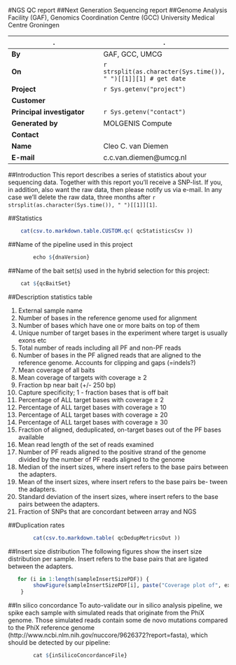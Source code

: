 
#NGS QC report
##Next Generation Sequencing report
##Genome Analysis Facility (GAF), Genomics Coordination Centre (GCC) University Medical Centre Groningen


.|.
---|---
**By** | GAF, GCC, UMCG
**On** | `r strsplit(as.character(Sys.time()), " ")[[1]][1] # get date`
**Project** | `r Sys.getenv("project")`
**Customer**|
**Principal investigator**| `r Sys.getenv("contact")`
**Generated by** | MOLGENIS Compute
**Contact**|
**Name**|Cleo C. van Diemen
**E-mail**|c.c.van.diemen@umcg.nl


##Introduction
This report describes a series of statistics about your sequencing data. Together with this report you’ll receive a SNP-list. 
If you, in addition, also want the raw data, then please notify us via e-mail. In any case we’ll delete the raw data, three months 
after `r strsplit(as.character(Sys.time()), " ")[[1]][1]`.


##Statistics
```r
	cat(csv.to.markdown.table.CUSTOM.qc( qcStatisticsCsv ))
```

##Name of the pipeline used in this project
```r
        echo ${dnaVersion}
```


##Name of the bait set(s) used in the hybrid selection for this project:
```r
	cat ${qcBaitSet}
```


##Description statistics table

1.	External sample name
2.	Number of bases in the reference genome used for alignment 
3.	Number of bases which have one or more baits on top of them 
4.	Unique number of target bases in the experiment where target is usually exons etc
5.	Total number of reads including all PF and non-PF reads
6.	Number of bases in the PF aligned reads that are aligned to the reference genome. Accounts for clipping and gaps (=indels?) 
7.	Mean coverage of all baits
8.	Mean coverage of targets with coverage ≥ 2
9.	Fraction bp near bait (+/- 250 bp)
10.	Capture specificity; 1 - fraction bases that is off bait
11.	Percentage of ALL target bases with coverage ≥ 2
12.	Percentage of ALL target bases with coverage ≥ 10
13.	Percentage of ALL target bases with coverage ≥ 20
14.	Percentage of ALL target bases with coverage ≥ 30
15.	Fraction of aligned, deduplicated, on-target bases out of the PF bases available
16.	Mean read length of the set of reads examined
17.	Number of PF reads aligned to the positive strand of the genome divided by the number of PF reads aligned to the genome
18.	Median of the insert sizes, where insert refers to the base pairs between the adapters.
19.	Mean of the insert sizes, where insert refers to the base pairs be- tween the adapters.
20.	Standard deviation of the insert sizes, where insert refers to the base pairs between the adapters.
21.	Fraction of SNPs that are concordant between array and NGS


##Duplication rates
```r
        cat(csv.to.markdown.table( qcDedupMetricsOut ))
```

##Insert size distribution
The following figures show the insert size distribution per sample. Insert refers to the base pairs that are ligated between the adapters.
```r
   for (i in 1:length(sampleInsertSizePDF)) {
        showFigure(sampleInsertSizePDF[i], paste("Coverage plot of", externalSampleID[i]))
    }
```
##In silico concordance
To auto-validate our in silico analysis pipeline, we spike each sample with simulated reads that originate from the PhiX genome. Those simulated reads contain some 
de novo mutations compared to the PhiX reference genome (http://www.ncbi.nlm.nih.gov/nuccore/9626372?report=fasta), which should be detected by our pipeline:
```r
        cat ${inSilicoConcordanceFile}
```
